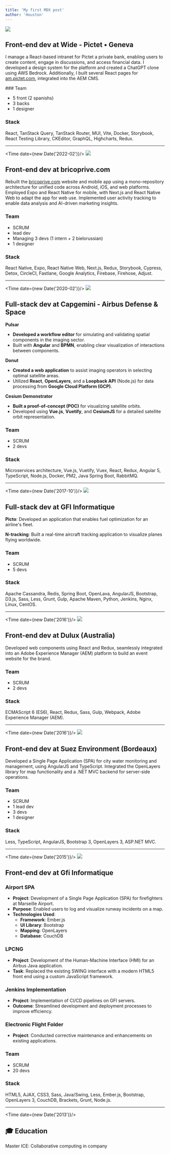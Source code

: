 ```yaml
---
title: 'My first MDX post'
author: 'Houston'
---
```


<Time />

![](@/assets/wide-pictet.webp)

## Front-end dev at Wide - Pictet &bull; <span className='text-sky-400 italic'>Geneva</span>



I manage a React-based intranet for Pictet a private bank, enabling users to create content, engage in discussions, and access financial data. 
I developed a design system for the platform and created a ChatGPT clone using AWS Bedrock. 
Additionally, I built several React pages for [am.pictet.com](https://am.pictet.com/ch/en/institutions/funds), integrated into the AEM CMS.

<div className='flex flex-row gap-10'>

<div>
### <PeopleIcon className="inline w-4 h-4 mr-3"/> Team

- 5 front (2 spanishs)
- 3 backs
- 1 designer
</div>

<div>



</div>
</div>


### <StackIcon className="inline w-4 h-4 mr-3"/> Stack

React, TanStack Query, TanStack Router, MUI, Vite, Docker, Storybook, React Testing Library, CKEditor, GraphQL, Highcharts, Redux.

---

<Time date={new Date('2022-02')}/>
![](@/assets/bp.webp)

## Front-end dev at bricoprive.com

Rebuilt the [bricoprive.com](https://bricoprive.com) website and mobile app using a mono-repository architecture for unified code across Android, iOS, and web platforms. 
Employed Expo and React Native for mobile, with Next.js and React Native Web to adapt the app for web use. 
Implemented user activity tracking to enable data analysis and AI-driven marketing insights.

### <PeopleIcon className="inline w-4 h-4 mr-3"/> Team
- SCRUM 
- lead dev 
- Managing 3 devs (1 intern + 2 bielorussian)
- 1 designer

### <StackIcon className="inline w-4 h-4 mr-3"/> Stack

React Native, Expo, React Native Web, Next.js, Redux, Storybook, Cypress, Detox, CircleCI, Fastlane, Google Analytics, Firebase, Firehose, Adjust.

---

<Time date={new Date('2020-02')}/>
![](@/assets/cap-airbus.webp)

## Full-stack dev at Capgemini - Airbus Defense & Space

**Pulsar**
- **Developed a workflow editor** for simulating and validating spatial components in the imaging sector.
- Built with **Angular** and **BPMN**, enabling clear visualization of interactions between components.

**Donut**
- **Created a web application** to assist imaging operators in selecting optimal satellite areas.
- Utilized **React**, **OpenLayers**, and a **Loopback API** (Node.js) for data processing from **Google Cloud Platform (GCP)**.

**Cesium Demonstrator**
- **Built a proof-of-concept (POC)** for visualizing satellite orbits.
- Developed using **Vue.js**, **Vuetify**, and **CesiumJS** for a detailed satellite orbit representation.

### <PeopleIcon className="inline w-4 h-4 mr-3"/> Team
- SCRUM 
- 2 devs 


### <StackIcon className="inline w-4 h-4 mr-3"/> Stack

Microservices architecture, Vue.js, Vuetify, Vuex, React, Redux, Angular 5, TypeScript, Node.js, Docker, PM2, Java Spring Boot, RabbitMQ.

---

<Time date={new Date('2017-10')}/>
![](@/assets/gfi-airbus.webp)

## Full-stack dev at GFI Informatique

**Picto**: 
Developed an application that enables fuel optimization for an airline's fleet.

**N-tracking**: 
Built a real-time aircraft tracking application to visualize planes flying worldwide.

### <PeopleIcon className="inline w-4 h-4 mr-3"/> Team
- SCRUM 
- 5 devs 


### <StackIcon className="inline w-4 h-4 mr-3"/> Stack

Apache Cassandra, Redis, Spring Boot, OpenLava, AngularJS, Bootstrap, D3.js, Sass, Less, Grunt, Gulp, Apache Maven, Python, Jenkins, Nginx, Linux, CentOS.

---

<Time date={new Date('2016')}/>
![](@/assets/gfi-dulux.webp)

## Front-end dev at Dulux (Australia)

Developed web components using React and Redux, seamlessly integrated into an Adobe Experience Manager (AEM) platform to build an event website for the brand.

### <PeopleIcon className="inline w-4 h-4 mr-3"/> Team
- SCRUM 
- 2 devs 


### <StackIcon className="inline w-4 h-4 mr-3"/> Stack

ECMAScript 6 (ES6), React, Redux, Sass, Gulp, Webpack, Adobe Experience Manager (AEM).

---

<Time date={new Date('2016')}/>
![](@/assets/gfi-suez.webp)

## Front-end dev at Suez Environment (Bordeaux)

Developed a Single Page Application (SPA) for city water monitoring and management, using AngularJS and TypeScript. Integrated the OpenLayers library for map functionality and a .NET MVC backend for server-side operations.

### <PeopleIcon className="inline w-4 h-4 mr-3"/> Team
- SCRUM 
- 1 lead dev
- 3 devs
- 1 designer


### <StackIcon className="inline w-4 h-4 mr-3"/> Stack

Less, TypeScript, AngularJS, Bootstrap 3, OpenLayers 3, ASP.NET MVC.

---

<Time date={new Date('2015')}/>
![](@/assets/gfi-airbus.webp)

## Front-end dev at Gfi Informatique

### Airport SPA
- **Project**: Development of a Single Page Application (SPA) for firefighters at Marseille Airport.
- **Purpose**: Enabled users to log and visualize runway incidents on a map.
- **Technologies Used**: 
  - **Framework**: Ember.js
  - **UI Library**: Bootstrap
  - **Mapping**: OpenLayers
  - **Database**: CouchDB

### LPCNG
- **Project**: Development of the Human-Machine Interface (HMI) for an Airbus Java application.
- **Task**: Replaced the existing SWING interface with a modern HTML5 front end using a custom JavaScript framework.

### Jenkins Implementation
- **Project**: Implementation of CI/CD pipelines on GFI servers.
- **Outcome**: Streamlined development and deployment processes to improve efficiency.

### Electronic Flight Folder
- **Project**: Conducted corrective maintenance and enhancements on existing applications.


### <PeopleIcon className="inline w-4 h-4 mr-3"/> Team
- SCRUM 
- 20 devs


### <StackIcon className="inline w-4 h-4 mr-3"/> Stack

HTML5, AJAX, CSS3, Sass, Java/Swing, Less, Ember.js, Bootstrap, OpenLayers 3, CouchDB, Brackets, Grunt, Node.js.

---

<Time date={new Date('2013')}/>

## 🎓 Education

Master ICE: Collaborative computing in company
